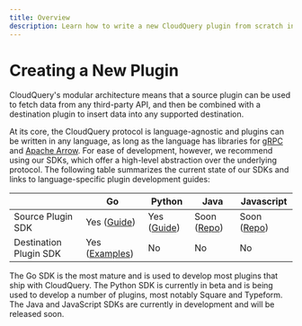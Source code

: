 ```yaml
---
title: Overview
description: Learn how to write a new CloudQuery plugin from scratch in Go, Python, Java and JavaScript.
---
```


# Creating a New Plugin

CloudQuery's modular architecture means that a source plugin can be used to fetch data from any third-party API, and then be combined with a destination plugin to insert data into any supported destination.

At its core, the CloudQuery protocol is language-agnostic and plugins can be written in any language, as long as the language has libraries for [gRPC](https://grpc.io/docs/languages/) and [Apache Arrow](https://arrow.apache.org/). For ease of development, however, we recommend using our SDKs, which offer a high-level abstraction over the underlying protocol. The following table summarizes the current state of our SDKs and links to language-specific plugin development guides:

|                        | Go                                                                                       | Python                                                            | Java                                                         | Javascript                                                         |
|------------------------|------------------------------------------------------------------------------------------|-------------------------------------------------------------------|--------------------------------------------------------------|--------------------------------------------------------------------|
| Source Plugin SDK      | Yes ([Guide](/docs/developers/creating-new-plugin/go-source))                            | Yes ([Guide](/docs/developers/creating-new-plugin/python-source)) | Soon ([Repo](https://github.com/cloudquery/plugin-sdk-java)) | Soon ([Repo](https://github.com/cloudquery/plugin-sdk-javascript)) |
| Destination Plugin SDK | Yes ([Examples](https://github.com/cloudquery/cloudquery/tree/main/plugins/destination)) | No                                                                | No                                                           | No                                                                 |

The Go SDK is the most mature and is used to develop most plugins that ship with CloudQuery. The Python SDK is currently in beta and is being used to develop a number of plugins, most notably Square and Typeform. The Java and JavaScript SDKs are currently in development and will be released soon.